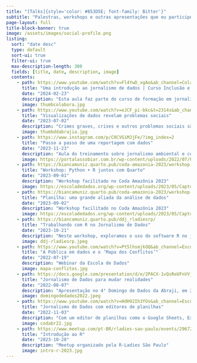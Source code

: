 ```yaml
---
title: "[Talks]{style='color: #853D5E; font-family: Bitter'}"
subtitle: "Palestras, workshops e outras apresentações que eu participei"
page-layout: full
title-block-banner: true
image: /assets/images/social-profile.png
listing:
  sort: "date desc"
  type: default
  sort-ui: true
  filter-ui: true
  max-description-length: 300
  fields: [title, date, description, image]
  contents:
    - path: https://www.youtube.com/watch?v=Fl4YwD_xgAo&ab_channel=Colabora-JornalismoSustent%C3%A1vel
      title: "Uma introdução ao jornalismo de dados | Curso Inclusão e Diversidade"
      date: "2024-02-23"
      description: "Esta aula faz parte do curso de formação em jornalismo independente e empreendedorismo promovido pelo #Colabora no programa Inclusão e Diversidade. Nesta aula introdutória são discutidos conceitos, técnicas e ferramentas para analisar e apresentar informações através de dados. O módulo apresenta diferentes etapas do fluxo de trabalho no jornalismo de dados como: coleta, limpeza, análise e visualização. Além disso, apresenta referências jornalísticas para se ambientar e se inspirar na produção de reportagens orientadas por dados."
      image: thumbcolabora.jpg
    - path: https://www.youtube.com/watch?v=eJCF_pi-bkc&t=2314s&ab_channel=Abraji
      title: "Visualizações de dados revelam problemas sociais"
      date: "2023-07-02"
      description: "Crimes graves, crises e outros problemas sociais são temas de trabalhos brasileiros recentes e premiados. Essas matérias ganharam forma graças ao uso revolucionário do Dataviz. Conheça os trabalhos de Rodolfo Almeida para visualizar um mundo em crise na pandemia e o Mapa dos Conflitos, da Agência Pública, finalista do Sigma Awards."
      image: thumbddabrajia.jpg
    - path: https://www.instagram.com/p/C0CVGiMJjFe/?img_index=2
      title: "Passo a passo de uma reportagem com dados"
      date: "2023-11-23"
      description: "Aula do treinamento sobre jornalismo ambiental e cobertura de conflitos socioambientais do Portal Assobiar "
      image: https://portalassobiar.com.br/wp-content/uploads/2022/07/PORTAL-ASSOBIAR-_LOGO.png
    - path: https://biancamuniz.quarto.pub/coda-amazonia-2023/workshop-quarto.html
      title: "Workshop: Python + R juntos com Quarto"
      date: "2023-09-01"
      description: "Workshop facilitado no Coda Amazônia 2023"
      image: https://escoladedados.org/wp-content/uploads/2023/05/Captura-de-Tela-2023-05-08-a%CC%80s-13.37.31.png
    - path: https://biancamuniz.quarto.pub/coda-amazonia-2023/workshop-planilhas.html
      title: "Planilha: uma grande aliada da análise de dados"
      date: "2023-09-02"
      description: "Workshop facilitado no Coda Amazônia 2023"
      image: https://escoladedados.org/wp-content/uploads/2023/05/Captura-de-Tela-2023-05-08-a%CC%80s-13.37.31.png
    - path: https://biancamuniz.quarto.pub/ddj_rladiesrp/
      title: "Trabalhando com R no Jornalismo de Dados"
      date: "2023-10-21"
      description: "Neste workshop, exploramos o uso do software R no jornalismo, acompanhando a produção de um relatório com Quarto que destrincha o fluxo de trabalho no jornalismo de dados."
      image: ddj-rladiesrp.jpeg
    - path: https://www.youtube.com/watch?v=Pt5lhsmjkOQ&ab_channel=EscoladeDados
      title: "A Pública em dados e o ‘Mapa dos Conflitos’"
      date: "2022-07-19"
      description: "Webinar da Escola de Dados"
      image: mapa-conflitos.jpg
    - path: https://docs.google.com/presentation/d/e/2PACX-1vQsReUFnVVjOQcJ5ce58dIMaK_1usTRQKfusgPV6aN1icV9KrmmUDj_eNebM4OlgAK-Sh6Z6nBemzcQ/pub?start=false&loop=false&delayms=10000
      title: "Jornalismo de Dados para mudar realidades"
      date: "2022-08-07"
      description: "Apresentação no 4° Domingo de Dados da Abraji, em 2022."
      image: domingodedados2022.jpeg
    - path: https://www.youtube.com/watch?v=HdH92Ih3fOs&ab_channel=EscoladeDados
      title: "Jornalismo de Dados com editores de planilhas"
      date: "2022-11-03"
      description: "Com um editor de planilhas como o Google Sheets, Excel ou LibreOffice é possível fazer de uma contagem simples até busca por padrões em textos. Neste workshop, a partir de exercícios guiados, serão mostradas funções para “entrevistar uma planilha”, prós e contras do uso de editores e como aproveitar a ferramenta para além de suas funções comuns."
      image: codabr22.jpg
    - path: https://www.meetup.com/pt-BR/rladies-sao-paulo/events/296720878/
      title: "Introdução ao R"
      date: "2023-10-28"
      description: "Meetup organizado pela R-Ladies São Paulo"
      image: intro-r-2023.jpg
---
```

